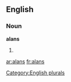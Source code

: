 
==English==

===Noun===
'''alans'''

# {{plural of|[[alan]]}}

[[Category:English plurals]]

[[ar:alans]]
[[fr:alans]]